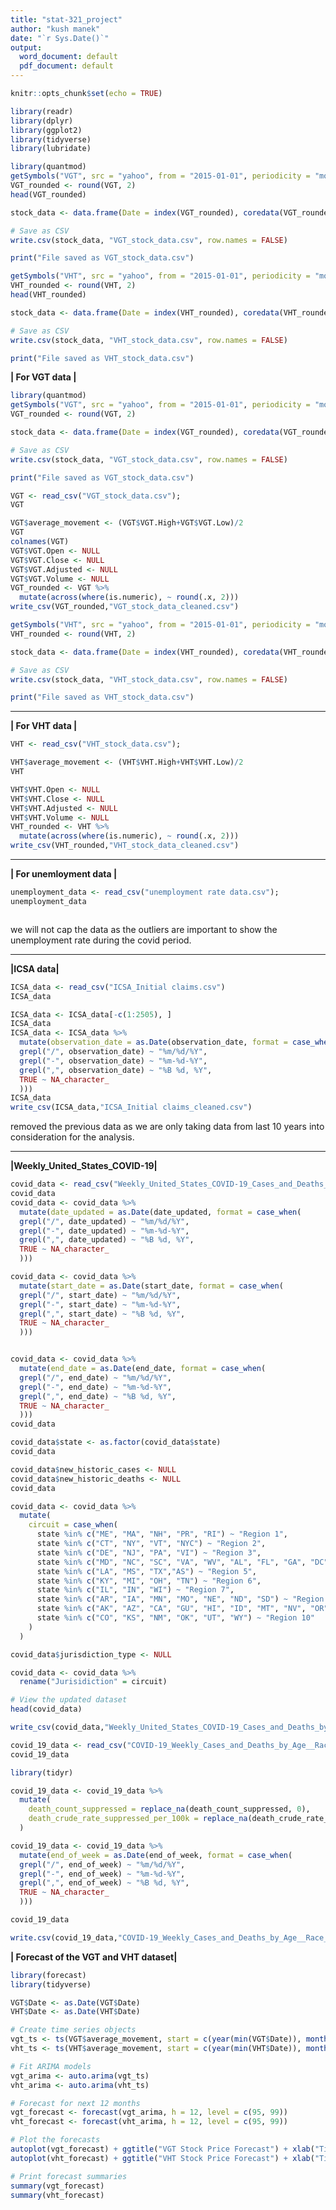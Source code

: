 ```yaml
---
title: "stat-321_project"
author: "kush manek"
date: "`r Sys.Date()`"
output:
  word_document: default
  pdf_document: default
---
```


```r
knitr::opts_chunk$set(echo = TRUE)
```

```r
library(readr)
library(dplyr)
library(ggplot2)
library(tidyverse)
library(lubridate)
```


```r
library(quantmod)
getSymbols("VGT", src = "yahoo", from = "2015-01-01", periodicity = "monthly")
VGT_rounded <- round(VGT, 2)
head(VGT_rounded)

```

```r
stock_data <- data.frame(Date = index(VGT_rounded), coredata(VGT_rounded))

# Save as CSV
write.csv(stock_data, "VGT_stock_data.csv", row.names = FALSE)

print("File saved as VGT_stock_data.csv")
```


```r

getSymbols("VHT", src = "yahoo", from = "2015-01-01", periodicity = "monthly")
VHT_rounded <- round(VHT, 2)
head(VHT_rounded)

```

```r
stock_data <- data.frame(Date = index(VHT_rounded), coredata(VHT_rounded))

# Save as CSV
write.csv(stock_data, "VHT_stock_data.csv", row.names = FALSE)

print("File saved as VHT_stock_data.csv")
```

**|            For VGT data                     |**   

```r
library(quantmod)
getSymbols("VGT", src = "yahoo", from = "2015-01-01", periodicity = "monthly")
VGT_rounded <- round(VGT, 2)
```

```r
stock_data <- data.frame(Date = index(VGT_rounded), coredata(VGT_rounded))

# Save as CSV
write.csv(stock_data, "VGT_stock_data.csv", row.names = FALSE)

print("File saved as VGT_stock_data.csv")
```

```r
VGT <- read_csv("VGT_stock_data.csv");
VGT
```

```r
VGT$average_movement <- (VGT$VGT.High+VGT$VGT.Low)/2
VGT
colnames(VGT)
VGT$VGT.Open <- NULL
VGT$VGT.Close <- NULL
VGT$VGT.Adjusted <- NULL
VGT$VGT.Volume <- NULL
VGT_rounded <- VGT %>%
  mutate(across(where(is.numeric), ~ round(.x, 2)))
write_csv(VGT_rounded,"VGT_stock_data_cleaned.csv")
```



```r

getSymbols("VHT", src = "yahoo", from = "2015-01-01", periodicity = "monthly")
VHT_rounded <- round(VHT, 2)

```

```r
stock_data <- data.frame(Date = index(VHT_rounded), coredata(VHT_rounded))

# Save as CSV
write.csv(stock_data, "VHT_stock_data.csv", row.names = FALSE)

print("File saved as VHT_stock_data.csv")
```

****************************************************************************************************************************************************************************************************************************************************


**|            For VHT data                     |**   

```r
VHT <- read_csv("VHT_stock_data.csv");

VHT$average_movement <- (VHT$VHT.High+VHT$VHT.Low)/2
VHT

VHT$VHT.Open <- NULL
VHT$VHT.Close <- NULL
VHT$VHT.Adjusted <- NULL
VHT$VHT.Volume <- NULL
VHT_rounded <- VHT %>%
  mutate(across(where(is.numeric), ~ round(.x, 2)))
write_csv(VHT_rounded,"VHT_stock_data_cleaned.csv")
```

************************************************************************************************************* 
**|            For unemloyment data                     |**  

```r
unemployment_data <- read_csv("unemployment rate data.csv");
unemployment_data
```


```r

```

we will not cap the data as the outliers are important to show the unemployment rate during the covid period.

*******************************************************************************************************************************************************************************************

**|ICSA data|**
```r
ICSA_data <- read_csv("ICSA_Initial claims.csv")
ICSA_data
```

```r
ICSA_data <- ICSA_data[-c(1:2505), ]
ICSA_data
ICSA_data <- ICSA_data %>%
  mutate(observation_date = as.Date(observation_date, format = case_when(
  grepl("/", observation_date) ~ "%m/%d/%Y",
  grepl("-", observation_date) ~ "%m-%d-%Y",
  grepl(",", observation_date) ~ "%B %d, %Y",
  TRUE ~ NA_character_
  )))
ICSA_data
write_csv(ICSA_data,"ICSA_Initial claims_cleaned.csv")
```

removed the previous data as we are only taking data from last 10 years into consideration for the analysis.


******************************************************************************************************************************************************************

**|Weekly_United_States_COVID-19|**

```r
covid_data <- read_csv("Weekly_United_States_COVID-19_Cases_and_Deaths_by_State_-_ARCHIVED_20250304.csv")
covid_data
covid_data <- covid_data %>%
  mutate(date_updated = as.Date(date_updated, format = case_when(
  grepl("/", date_updated) ~ "%m/%d/%Y",
  grepl("-", date_updated) ~ "%m-%d-%Y",
  grepl(",", date_updated) ~ "%B %d, %Y",
  TRUE ~ NA_character_
  )))

covid_data <- covid_data %>%
  mutate(start_date = as.Date(start_date, format = case_when(
  grepl("/", start_date) ~ "%m/%d/%Y",
  grepl("-", start_date) ~ "%m-%d-%Y",
  grepl(",", start_date) ~ "%B %d, %Y",
  TRUE ~ NA_character_
  )))


covid_data <- covid_data %>%
  mutate(end_date = as.Date(end_date, format = case_when(
  grepl("/", end_date) ~ "%m/%d/%Y",
  grepl("-", end_date) ~ "%m-%d-%Y",
  grepl(",", end_date) ~ "%B %d, %Y",
  TRUE ~ NA_character_
  )))
covid_data
```

```r
covid_data$state <- as.factor(covid_data$state)
covid_data
```

```r
covid_data$new_historic_cases <- NULL
covid_data$new_historic_deaths <- NULL
covid_data
```

```r

covid_data <- covid_data %>%
  mutate(
    circuit = case_when(
      state %in% c("ME", "MA", "NH", "PR", "RI") ~ "Region 1",
      state %in% c("CT", "NY", "VT", "NYC") ~ "Region 2",
      state %in% c("DE", "NJ", "PA", "VI") ~ "Region 3",
      state %in% c("MD", "NC", "SC", "VA", "WV", "AL", "FL", "GA", "DC") ~ "Region 4",
      state %in% c("LA", "MS", "TX","AS") ~ "Region 5",
      state %in% c("KY", "MI", "OH", "TN") ~ "Region 6",
      state %in% c("IL", "IN", "WI") ~ "Region 7",
      state %in% c("AR", "IA", "MN", "MO", "NE", "ND", "SD") ~ "Region 8",
      state %in% c("AK", "AZ", "CA", "GU", "HI", "ID", "MT", "NV", "OR", "WA","FSM", "MP", "PW", "RMI") ~ "Region 9",
      state %in% c("CO", "KS", "NM", "OK", "UT", "WY") ~ "Region 10"
    )
  )

covid_data$jurisdiction_type <- NULL

covid_data <- covid_data %>%
  rename("Jurisidiction" = circuit)

# View the updated dataset
head(covid_data)

write_csv(covid_data,"Weekly_United_States_COVID-19_Cases_and_Deaths_by_State_-_ARCHIVED_20250304_cleaned.csv")

```


```r
covid_19_data <- read_csv("COVID-19_Weekly_Cases_and_Deaths_by_Age__Race_Ethnicity__and_Sex_-_ARCHIVED_20250310.csv")
covid_19_data
```

```r
library(tidyr)

covid_19_data <- covid_19_data %>%
  mutate(
    death_count_suppressed = replace_na(death_count_suppressed, 0),
    death_crude_rate_suppressed_per_100k = replace_na(death_crude_rate_suppressed_per_100k, 0)
  )

covid_19_data <- covid_19_data %>%
  mutate(end_of_week = as.Date(end_of_week, format = case_when(
  grepl("/", end_of_week) ~ "%m/%d/%Y",
  grepl("-", end_of_week) ~ "%m-%d-%Y",
  grepl(",", end_of_week) ~ "%B %d, %Y",
  TRUE ~ NA_character_
  )))

covid_19_data
```

```r
write.csv(covid_19_data,"COVID-19_Weekly_Cases_and_Deaths_by_Age__Race_Ethnicity__and_Sex_-_ARCHIVED_20250310_cleaned.csv")
```

**| Forecast of the VGT and VHT dataset|**

```r
library(forecast)
library(tidyverse)

VGT$Date <- as.Date(VGT$Date)
VHT$Date <- as.Date(VHT$Date)

# Create time series objects
vgt_ts <- ts(VGT$average_movement, start = c(year(min(VGT$Date)), month(min(VGT$Date))), frequency = 12)
vht_ts <- ts(VHT$average_movement, start = c(year(min(VHT$Date)), month(min(VHT$Date))), frequency = 12)

# Fit ARIMA models
vgt_arima <- auto.arima(vgt_ts)
vht_arima <- auto.arima(vht_ts)

# Forecast for next 12 months
vgt_forecast <- forecast(vgt_arima, h = 12, level = c(95, 99))
vht_forecast <- forecast(vht_arima, h = 12, level = c(95, 99))

# Plot the forecasts
autoplot(vgt_forecast) + ggtitle("VGT Stock Price Forecast") + xlab("Time") + ylab("Average Movement")
autoplot(vht_forecast) + ggtitle("VHT Stock Price Forecast") + xlab("Time") + ylab("Average Movement")

# Print forecast summaries
summary(vgt_forecast)
summary(vht_forecast)
```

